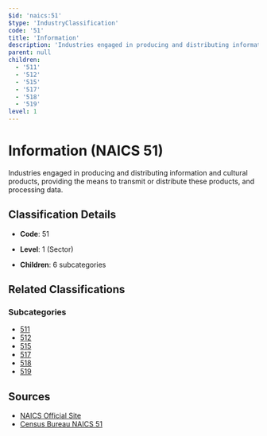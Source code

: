 ```yaml
---
$id: 'naics:51'
$type: 'IndustryClassification'
code: '51'
title: 'Information'
description: 'Industries engaged in producing and distributing information and cultural products, providing the means to transmit or distribute these products, and processing data.'
parent: null
children:
  - '511'
  - '512'
  - '515'
  - '517'
  - '518'
  - '519'
level: 1
---
```


# Information (NAICS 51)

Industries engaged in producing and distributing information and cultural products, providing the means to transmit or distribute these products, and processing data.

## Classification Details

- **Code**: 51
- **Level**: 1 (Sector)

- **Children**: 6 subcategories

## Related Classifications

### Subcategories

- [511](511.mdx)
- [512](512.mdx)
- [515](515.mdx)
- [517](517.mdx)
- [518](518.mdx)
- [519](519.mdx)

## Sources

- [NAICS Official Site](https://www.census.gov/naics/)
- [Census Bureau NAICS 51](https://www.census.gov/naics/?code=51)
